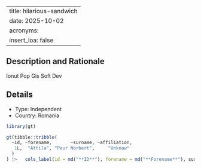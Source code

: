 
---
title: hilarious-sandwich
date: 2025-10-02
acronyms:
  insert_loa: false
---

## Description and Rationale

Ionut Pop Gis Soft Dev

## Details

* Type: Independent
* Country: Romania

```r
library(gt)

gt(tibble::tribble(
  ~id, ~forename,       ~surname, ~affiliation,
   1L,  "Attila", "Paur Norbert",     "Unknow"
  )
) |>   cols_label(id = md("**ID**"), forename = md("**Forename**"), surname ~ md("**Surname**"), affiliation ~ md("**Affiliation**"))
```
